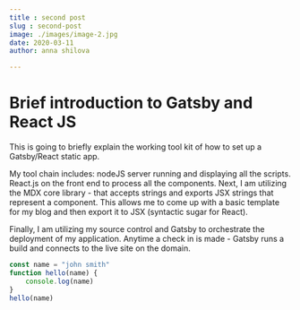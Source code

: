 ```yaml
---
title : second post 
slug : second-post
image: ./images/image-2.jpg
date: 2020-03-11
author: anna shilova

---
```



# Brief introduction to Gatsby and React JS 

This is going to briefly explain the working tool kit of how to set up a Gatsby/React static app.

My tool chain includes: nodeJS server running and displaying all the scripts. React.js on the front
end to process all the components. Next, I am utilizing the MDX core library - that accepts strings and 
exports JSX strings that represent a component. This allows me to come up with a basic template for my 
blog and then export it to JSX (syntactic sugar for React). 

Finally, I am utilizing my source control and Gatsby to orchestrate the deployment of my application. 
Anytime a check in is made - Gatsby runs a build and connects to the live site on the domain. 


<Likes> </Likes> 

<div class="code">

```javascript
const name = "john smith"
function hello(name) {
    console.log(name)
}
hello(name)
```
</div>
